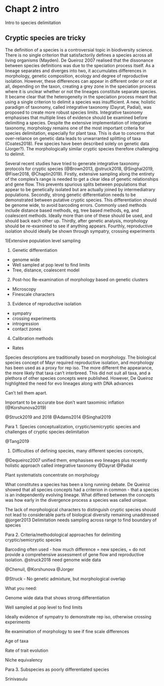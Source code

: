 # Chapt 2 intro

Intro to species delimitation

## Cryptic species are tricky



The definition of a species is a controversial topic in biodiversity science. There is no single criterion that satisfactorily defines a species across all living organisms (Mayden). De Queiroz 2007 realised that the dissonance between species definitions was due to the speciation process itself. As a lineage separates and diverges into two, it accumulates differences in morphology, genetic composition, ecology and degree of reproductive isolation. However, these differences can appear in different order or not at all, depending on the taxon, creating a grey zone in the speciation process where it is unclear whether or not the lineages constitute separate species. It became clear that the heterogeneity in the speciation process meant that using a single criterion to delimit a species was insufficient. A new, holistic paradigm of taxonomy, called integrative taxonomy (Dayrat, Padial), was proposed to create more robust species limits. Integrative taxonomy emphasises that multiple lines of evidence should be examined before delimiting a species. Despite the extensive implementation of integrative taxonomy, morphology remains one of the most important criteria for species delimitation, especially for plant taxa. This is due to concerns that over-reliance on genetic data leads to unwarranted splitting of taxa (Coates2018). Few species have been described solely on genetic data (Jorger?). The morphologically similar cryptic species therefore challenging to delimit. 



Several recent studies have tried to generate integrative taxonomy protocols for cryptic species (@Brown2013, @struck2018, @Singhal2019, @Fiser2018, @Chaplin2019). Firstly, extensive sampling along the entirety of the complex's range is needed to get a clear idea of genetic relationships and gene flow. This prevents spurious splits between populations that appear to be genetically isolated but are actually joined by intermediatrary populations. Secondly, strong genetic differentiation needs to be demonstrated between putative cryptic species. This differentiation should be genome wide, to avoid barcoding errors.  Commonly used methods include distance based methods, eg, tree based methods, eg, and coalescent methods. Ideally more than one of these should be used, and should back each other up. Thirdly, after genetic analysis, morphology should be re-examined to see if anything appears. Fourthly, reproductive isolation should ideally be shown through sympatry, crossing experiments  



1)Extensive population level sampling





1) Genetic differentiation

- genome wide
- Well sampled at pop level to find limits
- Tree, distance, coalescent model

2) Post-hoc Re-examination of morphology based on genetic clusters

* Microscopy 
* Finescale characters

3) Evidence of reproductive isolation

* sympatry
* crossing experiments
* introgression
* contact zones

4) Calibration methods

* Rates 



Species descriptions are traditionally based on morphology. The biological species concept of Mayr required reproductive isolation, and morphology has been used as a proxy for rep iso. The more different the appearance, the more likely that taxa can't interbreed. This did not suit all taxa, and a plethora of other species concepts were published. However, De Queiroz highlighted the need for evo lineages along with DNA advances  









Can't tell them apart.

Important to be accurate bse don't want taxominic inflation (@Korshunova2019)

@Struck2019 and 2018
@Adams2014
@Singhal2019



Para 1. Species conceptualization, cryptic/semicryptic species and challenges of cryptic species delimitation



@Tang2019 

1) Difficulties of defining species, many different species concepts, 

@Dequeiroz2007 unified them, emphasises evo lineages plus recently holistic approach called integrative taxonomy @Dayrat @Padial

Plant systematists concentrate on morphology\



What constitutes a species has been a long running debate.  De Queiroz showed that all species concepts had a criterion in common - that a species is an independently evolving lineage. What differed between the concepts was how early in the divergence process a species was called unique. 



The lack of morphological characters to distinguish cryptic species should not lead to considerable parts of biological diversity remaining unaddressed @jorger2013 Delimitation needs sampling across range to find boundary of species





Para 2. Criteria/methodological approaches for delimiting cryptic/semicryptic species

Barcoding often used - how much difference = new species, + do not provide a comprehensive assessment of gene flow and reproductive isolation. @struck2018 need genome wide data

@Chenuil, @Korshunova @Jorger



@Struck - No genetic admixture, but morphological overlap



What you need:

Genome wide data that shows strong differentiation

Well sampled at pop level to find limits

Ideally evidence of sympatry to demonstrate rep iso, otherwise crossing experiments

Re examination of morphology to see if fine scale differences

Age of taxa

Rate of trait evolution

Niche equivalency 



Para 3. Subspecies as poorly differentiated species

Srinivasulu



